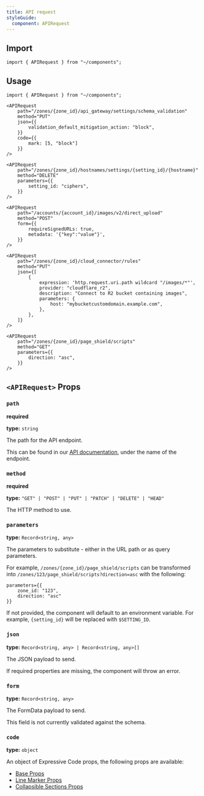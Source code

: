 ```yaml
---
title: API request
styleGuide:
  component: APIRequest
---
```


## Import

```mdx
import { APIRequest } from "~/components";
```

## Usage

```mdx live
import { APIRequest } from "~/components";

<APIRequest
	path="/zones/{zone_id}/api_gateway/settings/schema_validation"
	method="PUT"
	json={{
		validation_default_mitigation_action: "block",
	}}
	code={{
		mark: [5, "block"]
	}}
/>

<APIRequest
	path="/zones/{zone_id}/hostnames/settings/{setting_id}/{hostname}"
	method="DELETE"
	parameters={{
		setting_id: "ciphers",
	}}
/>

<APIRequest
	path="/accounts/{account_id}/images/v2/direct_upload"
	method="POST"
	form={{
		requireSignedURLs: true,
		metadata: '{"key":"value"}',
	}}
/>

<APIRequest
	path="/zones/{zone_id}/cloud_connector/rules"
	method="PUT"
	json={[
		{
			expression: 'http.request.uri.path wildcard "/images/*"',
			provider: "cloudflare_r2",
			description: "Connect to R2 bucket containing images",
			parameters: {
				host: "mybucketcustomdomain.example.com",
			},
		},
	]}
/>

<APIRequest
	path="/zones/{zone_id}/page_shield/scripts"
	method="GET"
	parameters={{
		direction: "asc",
	}}
/>
```

## `<APIRequest>` Props

### `path`

**required**

**type:** `string`

The path for the API endpoint.

This can be found in our [API documentation](https://api.cloudflare.com), under the name of the endpoint.

### `method`

**required**

**type:** `"GET" | "POST" | "PUT" | "PATCH" | "DELETE" | "HEAD"`

The HTTP method to use.

### `parameters`

**type:** `Record<string, any>`

The parameters to substitute - either in the URL path or as query parameters.

For example, `/zones/{zone_id}/page_shield/scripts` can be transformed into `/zones/123/page_shield/scripts?direction=asc` with the following:

```mdx
parameters={{
	zone_id: "123",
	direction: "asc"
}}
```

If not provided, the component will default to an environment variable. For example, `{setting_id}` will be replaced with `$SETTING_ID`.

### `json`

**type:** `Record<string, any> | Record<string, any>[]`

The JSON payload to send.

If required properties are missing, the component will throw an error.

### `form`

**type:** `Record<string, any>`

The FormData payload to send.

This field is not currently validated against the schema.

### `code`

**type:** `object`

An object of Expressive Code props, the following props are available:

- [Base Props](https://expressive-code.com/key-features/code-component/#available-props)
- [Line Marker Props](https://expressive-code.com/key-features/text-markers/#props)
- [Collapsible Sections Props](https://expressive-code.com/plugins/collapsible-sections/#props)
